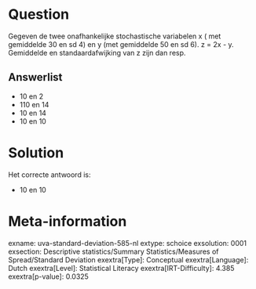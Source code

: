 Question
========

Gegeven de twee onafhankelijke stochastische variabelen x ( met
gemiddelde 30 en sd 4) en y (met gemiddelde 50 en sd 6). z = 2x - y.
Gemiddelde en standaardafwijking van z zijn dan resp.

Answerlist
----------

* 10 en 2
* 110 en 14
* 10 en 14
* 10 en 10

Solution
========

Het correcte antwoord is: 

* 10 en 10

Meta-information
================
exname: uva-standard-deviation-585-nl
extype: schoice
exsolution: 0001
exsection: Descriptive statistics/Summary Statistics/Measures of Spread/Standard Deviation
exextra[Type]: Conceptual
exextra[Language]: Dutch
exextra[Level]: Statistical Literacy
exextra[IRT-Difficulty]: 4.385
exextra[p-value]: 0.0325
